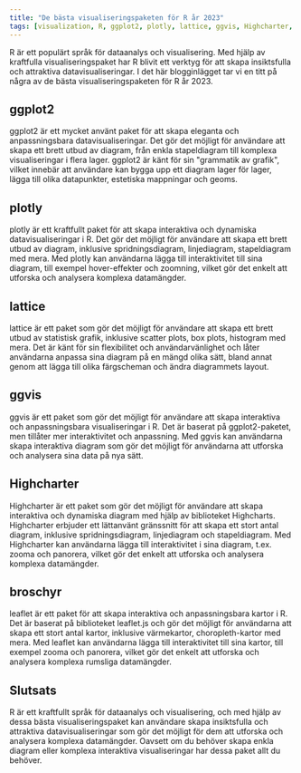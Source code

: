 ```yaml
---
title: "De bästa visualiseringspaketen för R år 2023"
tags: [visualization, R, ggplot2, plotly, lattice, ggvis, Highcharter, leaflet]
---
```



R är ett populärt språk för dataanalys och visualisering. Med hjälp av kraftfulla visualiseringspaket har R blivit ett verktyg för att skapa insiktsfulla och attraktiva datavisualiseringar. I det här blogginlägget tar vi en titt på några av de bästa visualiseringspaketen för R år 2023.


<CiteDrive /> 

## ggplot2
ggplot2 är ett mycket använt paket för att skapa eleganta och anpassningsbara datavisualiseringar. Det gör det möjligt för användare att skapa ett brett utbud av diagram, från enkla stapeldiagram till komplexa visualiseringar i flera lager. ggplot2 är känt för sin "grammatik av grafik", vilket innebär att användare kan bygga upp ett diagram lager för lager, lägga till olika datapunkter, estetiska mappningar och geoms.

## plotly
plotly är ett kraftfullt paket för att skapa interaktiva och dynamiska datavisualiseringar i R. Det gör det möjligt för användare att skapa ett brett utbud av diagram, inklusive spridningsdiagram, linjediagram, stapeldiagram med mera. Med plotly kan användarna lägga till interaktivitet till sina diagram, till exempel hover-effekter och zoomning, vilket gör det enkelt att utforska och analysera komplexa datamängder.

## lattice
lattice är ett paket som gör det möjligt för användare att skapa ett brett utbud av statistisk grafik, inklusive scatter plots, box plots, histogram med mera. Det är känt för sin flexibilitet och användarvänlighet och låter användarna anpassa sina diagram på en mängd olika sätt, bland annat genom att lägga till olika färgscheman och ändra diagrammets layout.

## ggvis
ggvis är ett paket som gör det möjligt för användare att skapa interaktiva och anpassningsbara visualiseringar i R. Det är baserat på ggplot2-paketet, men tillåter mer interaktivitet och anpassning. Med ggvis kan användarna skapa interaktiva diagram som gör det möjligt för användarna att utforska och analysera sina data på nya sätt.

## Highcharter
Highcharter är ett paket som gör det möjligt för användare att skapa interaktiva och dynamiska diagram med hjälp av biblioteket Highcharts. Highcharter erbjuder ett lättanvänt gränssnitt för att skapa ett stort antal diagram, inklusive spridningsdiagram, linjediagram och stapeldiagram. Med Highcharter kan användarna lägga till interaktivitet i sina diagram, t.ex. zooma och panorera, vilket gör det enkelt att utforska och analysera komplexa datamängder.

## broschyr
leaflet är ett paket för att skapa interaktiva och anpassningsbara kartor i R. Det är baserat på biblioteket leaflet.js och gör det möjligt för användarna att skapa ett stort antal kartor, inklusive värmekartor, choropleth-kartor med mera. Med leaflet kan användarna lägga till interaktivitet till sina kartor, till exempel zooma och panorera, vilket gör det enkelt att utforska och analysera komplexa rumsliga datamängder.

## Slutsats
R är ett kraftfullt språk för dataanalys och visualisering, och med hjälp av dessa bästa visualiseringspaket kan användare skapa insiktsfulla och attraktiva datavisualiseringar som gör det möjligt för dem att utforska och analysera komplexa datamängder. Oavsett om du behöver skapa enkla diagram eller komplexa interaktiva visualiseringar har dessa paket allt du behöver.